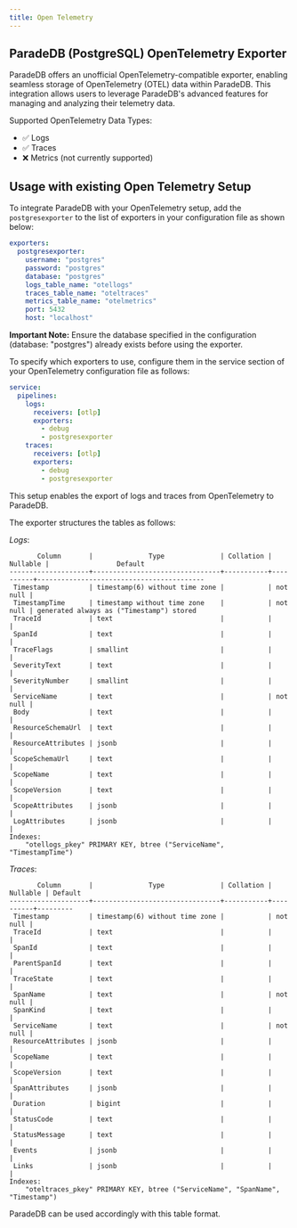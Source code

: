 ```yaml
---
title: Open Telemetry
---
```


## ParadeDB (PostgreSQL) OpenTelemetry Exporter

ParadeDB offers an unofficial OpenTelemetry-compatible exporter, enabling seamless storage of OpenTelemetry (OTEL) data within ParadeDB. 
This integration allows users to leverage ParadeDB's advanced features for managing and analyzing their telemetry data.

Supported OpenTelemetry Data Types:

 - ✅ Logs
 - ✅ Traces
 - ❌ Metrics (not currently supported)


## Usage with existing Open Telemetry Setup

To integrate ParadeDB with your OpenTelemetry setup, add the `postgresexporter` to the list of exporters in your configuration file as shown below:

```yaml
exporters:
  postgresexporter:
    username: "postgres"
    password: "postgres"
    database: "postgres"
    logs_table_name: "otellogs"
    traces_table_name: "oteltraces"
    metrics_table_name: "otelmetrics"
    port: 5432
    host: "localhost"
```

<b>Important Note:</b> Ensure the database specified in the configuration (database: "postgres") already exists before using the exporter.

To specify which exporters to use, configure them in the service section of your OpenTelemetry configuration file as follows:

```yaml
service:
  pipelines:
    logs:
      receivers: [otlp]
      exporters:
        - debug
        - postgresexporter
    traces:
      receivers: [otlp]
      exporters:
        - debug
        - postgresexporter
```

This setup enables the export of logs and traces from OpenTelemetry to ParadeDB. 

The exporter structures the tables as follows:

*Logs*:

```
       Column       |              Type              | Collation | Nullable |                 Default                  
--------------------+--------------------------------+-----------+----------+------------------------------------------
 Timestamp          | timestamp(6) without time zone |           | not null | 
 TimestampTime      | timestamp without time zone    |           | not null | generated always as ("Timestamp") stored
 TraceId            | text                           |           |          | 
 SpanId             | text                           |           |          | 
 TraceFlags         | smallint                       |           |          | 
 SeverityText       | text                           |           |          | 
 SeverityNumber     | smallint                       |           |          | 
 ServiceName        | text                           |           | not null | 
 Body               | text                           |           |          | 
 ResourceSchemaUrl  | text                           |           |          | 
 ResourceAttributes | jsonb                          |           |          | 
 ScopeSchemaUrl     | text                           |           |          | 
 ScopeName          | text                           |           |          | 
 ScopeVersion       | text                           |           |          | 
 ScopeAttributes    | jsonb                          |           |          | 
 LogAttributes      | jsonb                          |           |          | 
Indexes:
    "otellogs_pkey" PRIMARY KEY, btree ("ServiceName", "TimestampTime")
```


*Traces*:
```
       Column       |              Type              | Collation | Nullable | Default 
--------------------+--------------------------------+-----------+----------+---------
 Timestamp          | timestamp(6) without time zone |           | not null | 
 TraceId            | text                           |           |          | 
 SpanId             | text                           |           |          | 
 ParentSpanId       | text                           |           |          | 
 TraceState         | text                           |           |          | 
 SpanName           | text                           |           | not null | 
 SpanKind           | text                           |           |          | 
 ServiceName        | text                           |           | not null | 
 ResourceAttributes | jsonb                          |           |          | 
 ScopeName          | text                           |           |          | 
 ScopeVersion       | text                           |           |          | 
 SpanAttributes     | jsonb                          |           |          | 
 Duration           | bigint                         |           |          | 
 StatusCode         | text                           |           |          | 
 StatusMessage      | text                           |           |          | 
 Events             | jsonb                          |           |          | 
 Links              | jsonb                          |           |          | 
Indexes:
    "oteltraces_pkey" PRIMARY KEY, btree ("ServiceName", "SpanName", "Timestamp")
```

ParadeDB can be used accordingly with this table format.
